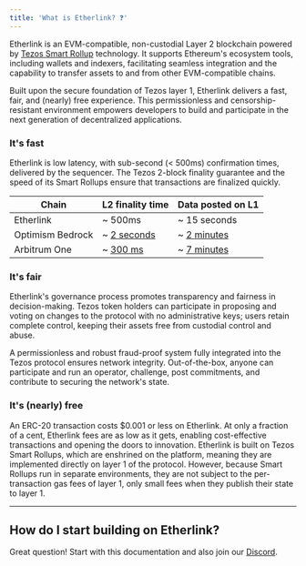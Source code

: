 ```yaml
---
title: 'What is Etherlink? ❓'
---
```



Etherlink is an EVM-compatible, non-custodial Layer 2 blockchain powered by [Tezos Smart Rollup](https://tezos.com/developers/smart-rollups/) technology.
It supports Ethereum's ecosystem tools, including wallets and indexers, facilitating seamless integration and the capability to transfer assets to and from other EVM-compatible chains.

Built upon the secure foundation of Tezos layer 1, Etherlink delivers a fast, fair, and (nearly) free experience.
This permissionless and censorship-resistant environment empowers developers to build and participate in the next generation of decentralized applications.

### It's fast

Etherlink is low latency, with sub-second (< 500ms) confirmation times, delivered by the sequencer.
The Tezos 2-block finality guarantee and the speed of its Smart Rollups ensure that transactions are finalized quickly.

Chain | L2 finality time | Data posted on L1
--- | --- | ---
Etherlink | ~ 500ms | ~ 15 seconds
Optimism Bedrock | ~ [2 seconds](https://community.optimism.io/docs/developers/build/differences/#blocks) | ~ [2 minutes](https://optimistic.etherscan.io/batches)
Arbitrum One | ~ [300 ms](https://arbiscan.io/) | ~ [7 minutes](https://arbiscan.io/batches)

### It's fair

Etherlink's governance process promotes transparency and fairness in decision-making.
Tezos token holders can participate in proposing and voting on changes to the protocol with no administrative keys; users retain complete control, keeping their assets free from custodial control and abuse.

A permissionless and robust fraud-proof system fully integrated into the Tezos protocol ensures network integrity.
Out-of-the-box, anyone can participate and run an operator, challenge, post commitments, and contribute to securing the network's state.

### It's (nearly) free

An ERC-20 transaction costs $0.001 or less on Etherlink.
At only a fraction of a cent, Etherlink fees are as low as it gets, enabling cost-effective transactions and opening the doors to innovation.
Etherlink is built on Tezos Smart Rollups, which are enshrined on the platform, meaning they are implemented directly on layer 1 of the protocol.
However, because Smart Rollups run in separate environments, they are not subject to the per-transaction gas fees of layer 1, only small fees when they publish their state to layer 1.

***

## How do I start building on Etherlink?

Great question! Start with this documentation and also join our [Discord](https://discord.gg/etherlink).
